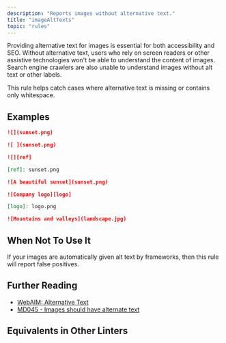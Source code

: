 ```yaml
---
description: "Reports images without alternative text."
title: "imageAltTexts"
topic: "rules"
---
```



<RuleSummary plugin="md" rule="imageAltTexts" />

Providing alternative text for images is essential for both accessibility and SEO.
Without alternative text, users who rely on screen readers or other assistive technologies won't be able to understand the content of images.
Search engine crawlers are also unable to understand images without alt text or other labels.

This rule helps catch cases where alternative text is missing or contains only whitespace.

## Examples

<Tabs>
<TabItem label="❌ Incorrect">

```markdown
![](sunset.png)
```

```markdown
![ ](sunset.png)
```

```markdown
![][ref]

[ref]: sunset.png
```

</TabItem>
<TabItem label="✅ Correct">

```markdown
![A beautiful sunset](sunset.png)
```

```markdown
![Company logo][logo]

[logo]: logo.png
```

```markdown
![Mountains and valleys](landscape.jpg)
```

</TabItem>
</Tabs>

## When Not To Use It

If your images are automatically given alt text by frameworks, then this rule will report false positives.

## Further Reading

- [WebAIM: Alternative Text](https://webaim.org/techniques/alttext/)
- [MD045 - Images should have alternate text](https://github.com/DavidAnson/markdownlint/blob/main/doc/md045.md)

## Equivalents in Other Linters

<RuleEquivalents pluginId="md" ruleId="imageAltTexts" />

